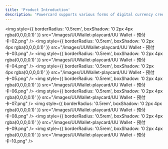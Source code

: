 ```yaml
---
title: 'Product Introduction'
description: 'Powercard supports various forms of digital currency credit card integrated solutions'
---
```


<img
style={{ borderRadius: '0.5rem', boxShadow: '0 2px 4px rgba(0,0,0,0.1)' }}
src="/images/UUWallet-playcard/UU Wallet - 预付卡-02.png"
/>
<img
style={{ borderRadius: '0.5rem', boxShadow: '0 2px 4px rgba(0,0,0,0.1)' }}
src="/images/UUWallet-playcard/UU Wallet - 预付卡-03.png"
/>
<img
style={{ borderRadius: '0.5rem', boxShadow: '0 2px 4px rgba(0,0,0,0.1)' }}
src="/images/UUWallet-playcard/UU Wallet - 预付卡-04.png"
/>
<img
style={{ borderRadius: '0.5rem', boxShadow: '0 2px 4px rgba(0,0,0,0.1)' }}
src="/images/UUWallet-playcard/UU Wallet - 预付卡-05.png"
/>
<img
style={{ borderRadius: '0.5rem', boxShadow: '0 2px 4px rgba(0,0,0,0.1)' }}
src="/images/UUWallet-playcard/UU Wallet - 预付卡-06.png"
/>
<img
style={{ borderRadius: '0.5rem', boxShadow: '0 2px 4px rgba(0,0,0,0.1)' }}
src="/images/UUWallet-playcard/UU Wallet - 预付卡-07.png"
/>
<img
style={{ borderRadius: '0.5rem', boxShadow: '0 2px 4px rgba(0,0,0,0.1)' }}
src="/images/UUWallet-playcard/UU Wallet - 预付卡-08.png"
/>
<img
style={{ borderRadius: '0.5rem', boxShadow: '0 2px 4px rgba(0,0,0,0.1)' }}
src="/images/UUWallet-playcard/UU Wallet - 预付卡-09.png"
/>
<img
style={{ borderRadius: '0.5rem', boxShadow: '0 2px 4px rgba(0,0,0,0.1)' }}
src="/images/UUWallet-playcard/UU Wallet - 预付卡-10.png"
/>